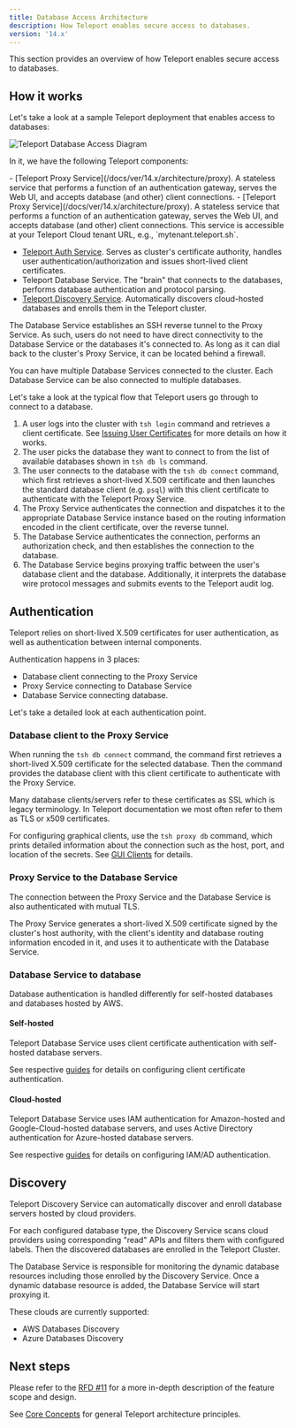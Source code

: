```yaml
---
title: Database Access Architecture
description: How Teleport enables secure access to databases.
version: '14.x'
---
```


This section provides an overview of how Teleport enables secure access to
databases.

## How it works

Let's take a look at a sample Teleport deployment that enables access to
databases:

![Teleport Database Access Diagram](/assets/architecture-4d02926a75.svg)

In it, we have the following Teleport components:

<Tabs>
  <Tab title="Self-Hosted">
    - [Teleport Proxy Service](/docs/ver/14.x/architecture/proxy). A stateless service
      that performs a function of an authentication gateway, serves the Web UI, and
      accepts database (and other) client connections.
  </Tab>

  <Tab title="Teleport Enterprise Cloud">
    - [Teleport Proxy Service](/docs/ver/14.x/architecture/proxy). A stateless service that performs
      a function of an authentication gateway, serves the Web UI, and accepts
      database (and other) client connections. This service is accessible at your
      Teleport Cloud tenant URL, e.g., `mytenant.teleport.sh`.
  </Tab>
</Tabs>

- [Teleport Auth Service](/docs/ver/14.x/architecture/authentication). Serves as
  cluster's certificate authority, handles user authentication/authorization
  and issues short-lived client certificates.
- Teleport Database Service. The "brain" that connects to the databases,
  performs database authentication and protocol parsing.
- [Teleport Discovery Service](#discovery). Automatically discovers
  cloud-hosted databases and enrolls them in the Teleport cluster.

The Database Service establishes an SSH reverse tunnel to the Proxy Service. As
such, users do not need to have direct connectivity to the Database Service or
the databases it's connected to. As long as it can dial back to the cluster's
Proxy Service, it can be located behind a firewall.

<Tip>
  You can have multiple Database Services connected to the cluster. Each
  Database Service can be also connected to multiple databases.
</Tip>

Let's take a look at the typical flow that Teleport users go through to
connect to a database.

1. A user logs into the cluster with `tsh login` command and retrieves
   a client certificate. See [Issuing User Certificates](/docs/ver/14.x/architecture/authentication)
   for more details on how it works.
2. The user picks the database they want to connect to from the list of available
   databases shown in `tsh db ls` command.
3. The user connects to the database with the `tsh db connect` command, which
   first retrieves a short-lived X.509 certificate and then launches the
   standard database client (e.g. `psql`) with this client certificate to
   authenticate with the Teleport Proxy Service.
4. The Proxy Service authenticates the connection and dispatches it to the
   appropriate Database Service instance based on the routing information
   encoded in the client certificate, over the reverse tunnel.
5. The Database Service authenticates the connection, performs an authorization
   check, and then establishes the connection to the database.
6. The Database Service begins proxying traffic between the user's database
   client and the database. Additionally, it interprets the database wire
   protocol messages and submits events to the Teleport audit log.

## Authentication

Teleport relies on short-lived X.509 certificates for user authentication, as
well as authentication between internal components.

Authentication happens in 3 places:

- Database client connecting to the Proxy Service
- Proxy Service connecting to Database Service
- Database Service connecting database.

Let's take a detailed look at each authentication point.

### Database client to the Proxy Service

When running the `tsh db connect` command, the command first retrieves a
short-lived X.509 certificate for the selected database. Then the command
provides the database client with this client certificate to authenticate with
the Proxy Service.

<Note>
  Many database clients/servers refer to these certificates as SSL which is
  legacy terminology. In Teleport documentation we most often refer to them as
  TLS or x509 certificates.
</Note>

For configuring graphical clients, use the `tsh proxy db` command, which prints
detailed information about the connection such as the host, port, and location
of the secrets. See [GUI Clients](/docs/ver/14.x/connect-your-client/gui-clients) for details.

### Proxy Service to the Database Service

The connection between the Proxy Service and the Database Service is also
authenticated with mutual TLS.

The Proxy Service generates a short-lived X.509 certificate signed by the
cluster's host authority, with the client's identity and database routing
information encoded in it, and uses it to authenticate with the Database Service.

### Database Service to database

Database authentication is handled differently for self-hosted databases and
databases hosted by AWS.

#### Self-hosted

Teleport Database Service uses client certificate authentication with self-hosted
database servers.

See respective [guides](/docs/ver/14.x/database-access/guides) for details on configuring client
certificate authentication.

#### Cloud-hosted

Teleport Database Service uses IAM authentication for Amazon-hosted and
Google-Cloud-hosted database servers, and uses Active Directory authentication
for Azure-hosted database servers.

See respective [guides](/docs/ver/14.x/database-access/guides) for details on configuring IAM/AD
authentication.

## Discovery

Teleport Discovery Service can automatically discover and enroll database
servers hosted by cloud providers.

For each configured database type, the Discovery Service scans cloud providers
using corresponding "read" APIs and filters them with configured labels. Then
the discovered databases are enrolled in the Teleport Cluster.

The Database Service is responsible for monitoring the dynamic database
resources including those enrolled by the Discovery Service. Once a dynamic
database resource is added, the Database Service will start proxying it.

These clouds are currently supported:

- AWS Databases Discovery
- Azure Databases Discovery

## Next steps

Please refer to the [RFD #11](https://github.com/gravitational/teleport/blob/master/rfd/0011-database-access.md)
for a more in-depth description of the feature scope and design.

See [Core Concepts](/docs/ver/14.x/core-concepts) for general Teleport
architecture principles.
